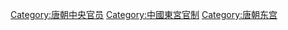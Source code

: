 [[Category:唐朝中央官员|Category:唐朝中央官员]]
[[Category:中國東宮官制|Category:中國東宮官制]]
[[Category:唐朝东宫|Category:唐朝东宫]]
